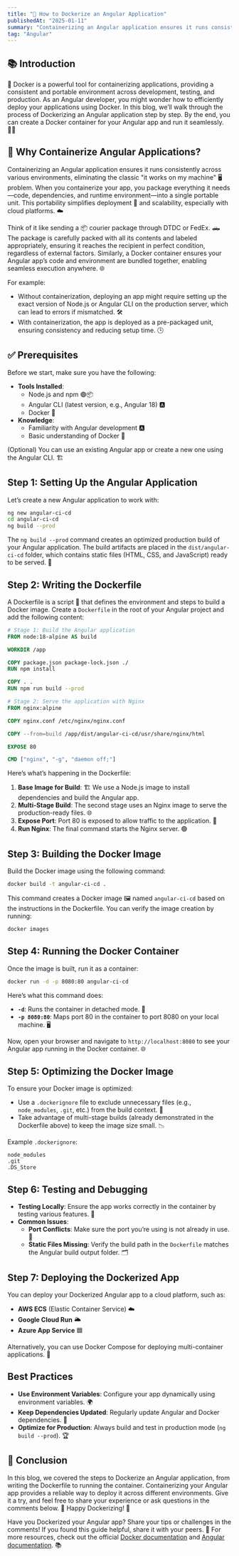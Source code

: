```yaml
---
title: "🐋 How to Dockerize an Angular Application"
publishedAt: "2025-01-11"
summary: "Containerizing an Angular application ensures it runs consistently across various environments, eliminating the classic 'it works on my machine' 🖥️ problem"
tag: "Angular"
---
```


## **📚 Introduction**

🐋 Docker is a powerful tool for containerizing applications, providing a consistent and portable environment across development, testing, and production. As an Angular developer, you might wonder how to efficiently deploy your applications using Docker. In this blog, we’ll walk through the process of Dockerizing an Angular application step by step. By the end, you can create a Docker container for your Angular app and run it seamlessly. 🏃‍♂️

## 🚢 Why Containerize Angular Applications?

Containerizing an Angular application ensures it runs consistently across various environments, eliminating the classic "it works on my machine" 🖥️ problem. When you containerize your app, you package everything it needs—code, dependencies, and runtime environment—into a single portable unit. This portability simplifies deployment 🚀 and scalability, especially with cloud platforms. ☁️

Think of it like sending a 📦 courier package through DTDC or FedEx. 🛻 The package is carefully packed with all its contents and labeled appropriately, ensuring it reaches the recipient in perfect condition, regardless of external factors. Similarly, a Docker container ensures your Angular app’s code and environment are bundled together, enabling seamless execution anywhere. 🌐

For example:

- Without containerization, deploying an app might require setting up the exact version of Node.js or Angular CLI on the production server, which can lead to errors if mismatched. 🛠️
- With containerization, the app is deployed as a pre-packaged unit, ensuring consistency and reducing setup time. 🕒

## **✅ Prerequisites**

Before we start, make sure you have the following:

- **Tools Installed**:
  - Node.js and npm 🟢📦
  - Angular CLI (latest version, e.g., Angular 18) 🅰️
  - Docker 🐋
- **Knowledge**:
  - Familiarity with Angular development 🅰️
  - Basic understanding of Docker 🐳

(Optional) You can use an existing Angular app or create a new one using the Angular CLI. 🏗️

## **Step 1: Setting Up the Angular Application**

Let’s create a new Angular application to work with:

```bash
ng new angular-ci-cd
cd angular-ci-cd
ng build --prod
```

The `ng build --prod` command creates an optimized production build of your Angular application. The build artifacts are placed in the `dist/angular-ci-cd` folder, which contains static files (HTML, CSS, and JavaScript) ready to be served. 📁

## **Step 2: Writing the Dockerfile**

A Dockerfile is a script 📝 that defines the environment and steps to build a Docker image. Create a `Dockerfile` in the root of your Angular project and add the following content:

```dockerfile
# Stage 1: Build the Angular application
FROM node:18-alpine AS build

WORKDIR /app

COPY package.json package-lock.json ./
RUN npm install

COPY . .
RUN npm run build --prod

# Stage 2: Serve the application with Nginx
FROM nginx:alpine

COPY nginx.conf /etc/nginx/nginx.conf

COPY --from=build /app/dist/angular-ci-cd/usr/share/nginx/html

EXPOSE 80

CMD ["nginx", "-g", "daemon off;"]
```

Here’s what’s happening in the Dockerfile:

1. **Base Image for Build**: 🏗️ We use a Node.js image to install dependencies and build the Angular app.
2. **Multi-Stage Build**: The second stage uses an Nginx image to serve the production-ready files. 🌐
3. **Expose Port**: Port 80 is exposed to allow traffic to the application. 🚪
4. **Run Nginx**: The final command starts the Nginx server. 🟢

## **Step 3: Building the Docker Image**

Build the Docker image using the following command:

```bash
docker build -t angular-ci-cd .
```

This command creates a Docker image 🖼️ named `angular-ci-cd` based on the instructions in the Dockerfile. You can verify the image creation by running:

```bash
docker images
```

## **Step 4: Running the Docker Container**

Once the image is built, run it as a container:

```bash
docker run -d -p 8080:80 angular-ci-cd
```

Here’s what this command does:

- **`-d`**: Runs the container in detached mode. 🔗
- **`-p 8080:80`**: Maps port 80 in the container to port 8080 on your local machine. 🖥️

Now, open your browser and navigate to `http://localhost:8080` to see your Angular app running in the Docker container. 🌐

## **Step 5: Optimizing the Docker Image**

To ensure your Docker image is optimized:

- Use a `.dockerignore` file to exclude unnecessary files (e.g., `node_modules`, `.git`, etc.) from the build context. 📜
- Take advantage of multi-stage builds (already demonstrated in the Dockerfile above) to keep the image size small. 📉

Example `.dockerignore`:

```
node_modules
.git
.DS_Store
```

## **Step 6: Testing and Debugging**

- **Testing Locally**: Ensure the app works correctly in the container by testing various features. 🧪
- **Common Issues**:
  - **Port Conflicts**: Make sure the port you’re using is not already in use. 🚧
  - **Static Files Missing**: Verify the build path in the `Dockerfile` matches the Angular build output folder. 🗂️

## **Step 7: Deploying the Dockerized App**

You can deploy your Dockerized Angular app to a cloud platform, such as:

- **AWS ECS** (Elastic Container Service) ☁️
- **Google Cloud Run** 🌥️
- **Azure App Service** 🟦

Alternatively, you can use Docker Compose for deploying multi-container applications. 🧩

## **Best Practices**

- **Use Environment Variables**: Configure your app dynamically using environment variables. 🌍
- **Keep Dependencies Updated**: Regularly update Angular and Docker dependencies. 🔄
- **Optimize for Production**: Always build and test in production mode (`ng build --prod`). 🏆

## **🎉 Conclusion**

In this blog, we covered the steps to Dockerize an Angular application, from writing the Dockerfile to running the container. Containerizing your Angular app provides a reliable way to deploy it across different environments. Give it a try, and feel free to share your experience or ask questions in the comments below. 🎉 Happy Dockerizing! 🐳


Have you Dockerized your Angular app? Share your tips or challenges in the comments! If you found this guide helpful, share it with your peers. 📢 For more resources, check out the official [Docker documentation](https://docs.docker.com/) and [Angular documentation](https://angular.io/docs). 📚

